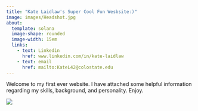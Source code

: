 ```yaml
---
title: "Kate Laidlaw's Super Cool Fun Wesbsite:)"
image: images/Headshot.jpg
about: 
  template: solana
  image-shape: rounded
  image-width: 15em
  links: 
    - text: Linkedin
      href: www.linkedin.com/in/kate-laidlaw
    - text: email
      href: mailto:KateL42@colostate.edu
---
```


Welcome to my first ever website. I have attached some helpful information regarding my skills, background, and personality. Enjoy.

![](images/5714675C-AB1E-4EC4-8A9F-29C9AC2000BE_1_105_c.jpeg)
